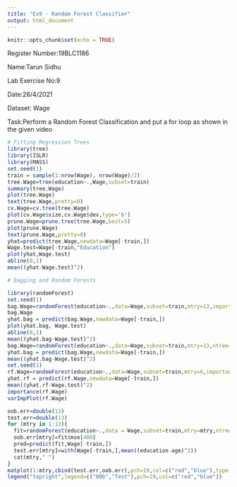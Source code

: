 ```yaml
---
title: "Ex9 - Random Forest Classifier"
output: html_document
---
```


```r
knitr::opts_chunk$set(echo = TRUE)
```
Register Number:19BLC1186

Name:Tarun Sidhu

Lab Exercise No:9

Date:26/4/2021

Dataset: Wage

Task:Perform a Random Forest Classification and put a for loop as shown in the given video

```r
# Fitting Regression Trees
library(tree)
library(ISLR)
library(MASS)
set.seed(1)
train = sample(1:nrow(Wage), nrow(Wage)/2)
tree.Wage=tree(education~.,Wage,subset=train)
summary(tree.Wage)
plot(tree.Wage)
text(tree.Wage,pretty=0)
cv.Wage=cv.tree(tree.Wage)
plot(cv.Wage$size,cv.Wage$dev,type='b')
prune.Wage=prune.tree(tree.Wage,best=5)
plot(prune.Wage)
text(prune.Wage,pretty=0)
yhat=predict(tree.Wage,newdata=Wage[-train,])
Wage.test=Wage[-train,"Education"]
plot(yhat,Wage.test)
abline(0,1)
mean((yhat-Wage.test)^2)

# Bagging and Random Forests

library(randomForest)
set.seed(1)
bag.Wage=randomForest(education~.,data=Wage,subset=train,mtry=13,importance=TRUE)
bag.Wage
yhat.bag = predict(bag.Wage,newdata=Wage[-train,])
plot(yhat.bag, Wage.test)
abline(0,1)
mean((yhat.bag-Wage.test)^2)
bag.Wage=randomForest(education~.,data=Wage,subset=train,mtry=13,ntree=25)
yhat.bag = predict(bag.Wage,newdata=Wage[-train,])
mean((yhat.bag-Wage.test)^2)
set.seed(1)
rf.Wage=randomForest(education~.,data=Wage,subset=train,mtry=6,importance=TRUE)
yhat.rf = predict(rf.Wage,newdata=Wage[-train,])
mean((yhat.rf-Wage.test)^2)
importance(rf.Wage)
varImpPlot(rf.Wage)

oob.err=double(13)
test.err=double(13)
for (mtry in 1:13){
  fit=randomForest(education~.,data = Wage,subset=train,mtry=mtry,ntree=400)
  oob.err[mtry]=fit$mse[400]
  pred=predict(fit,Wage[-train,])
  test.err[mtry]=with(Wage[-train,],mean((education-age)^2))
  cat(mtry," ")                    
}
matplot(1:mtry,cbind(test.err,oob.err),pch=19,col=c("red","blue"),type = "b",ylab="Mean Squared Error")
legend("topright",legend=c("00b","Test"),pch=19,col=c("red","blue"))


```